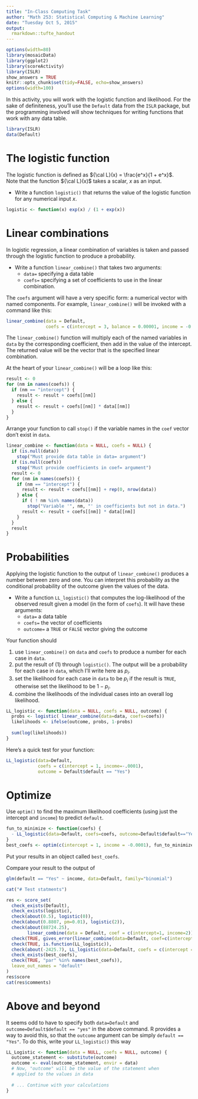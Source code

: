 ```yaml
---
title: "In-Class Computing Task"
author: "Math 253: Statistical Computing & Machine Learning"
date: "Tuesday Oct 5, 2015"
output: 
  rmarkdown::tufte_handout
---
```


```r
options(width=80)
library(mosaicData)
library(ggplot2)
library(scoreActivity)
library(ISLR)
show_answers = TRUE
knitr::opts_chunk$set(tidy=FALSE, echo=show_answers)
options(width=100)
```

In this activity, you will work with the logistic function and likelihood. For the sake of definiteness, you'll use the `Default` data from the `ISLR` package, but the programming involved will show techniques for writing functions that work with any data table.

```r
library(ISLR)
data(Default)
```

# The logistic function

The logistic function is defined as ${\cal L}(x) = \frac{e^x}{1 + e^x}$.    
Note that the function ${\cal L}(x)$ takes a scalar, $x$ as an input.

* Write a function `logistic()` that returns the value of the logistic function for any numerical input $x$.

```r
logistic <- function(x) exp(x) / (1 + exp(x))
```



# Linear combinations

In logistic regression, a linear combination of variables is taken and passed through the logistic function to produce a probability. 

* Write a function `linear_combine()` that takes two arguments:    
    - `data=` specifying a data table
    - `coefs=` specifying a set of coefficients to use in the linear combination.

The `coefs` argument will have a very specific form: a numerical vector with named components.  For example, `linear_combine()` will be invoked with a command like this:
```r
linear_combine(data = Default, 
               coefs = c(intercept = 3, balance = 0.00001, income = -0.0002))
```

The `linear_combine()` function will multiply each of the named variables in `data` by the corresponding coefficient, then add in the value of the intercept.  The returned value will be the vector that is the specified linear combination.

\enlargethispage{1in}
At the heart of your `linear_combine()` will be a loop like this:
```r
result <- 0
for (nm in names(coefs)) {
  if (nm == "intercept") {
    result <- result + coefs[[nm]]
  } else {
    result <- result + coefs[[nm]] * data[[nm]]
  }
}
```
    
Arrange your function to call `stop()` if the variable names in the `coef` vector don't exist in `data`.

```r
linear_combine <- function(data = NULL, coefs = NULL) {
  if (is.null(data)) 
    stop("Must provide data table in data= argument")
  if (is.null(coefs)) 
    stop("Must provide coefficients in coef= argument")
  result <- 0
  for (nm in names(coefs)) {
    if (nm == "intercept") {
      result <- result + coefs[[nm]] + rep(0, nrow(data))
    } else {
      if ( ! nm %in% names(data)) 
        stop("Variable '", nm, "' in coefficients but not in data.")
      result <- result + coefs[[nm]] * data[[nm]]
    }
  }
  result
}
```

# Probabilities

\enlargethispage{1in}

Applying the logistic function to the output of `linear_combine()` produces a number between zero and one.  You can interpret this probability as the conditional probability of the outcome given the values of the data. 

* Write a function `LL_logistic()` that computes the log-likelihood of the observed result given a model (in the form of `coefs`).  It will have these arguments:
    * `data=` a data table
    * `coefs=` the vector of coefficients
    * `outcome=` a `TRUE` or `FALSE` vector giving the outcome
    
Your function should 

1. use `linear_combine()` on `data` and `coefs` to produce a number for each case in `data`.
2. put the result of (1) through `logistic()`.  The output will be a probability for each case in `data`, which I'll write here as $p_i$.
3. set the likelihood for each case in `data` to be $p_i$ if the result is `TRUE`, otherwise set the likelihood to be $1 - p_i$.
4. combine the likelihoods of the individual cases into an overall log likelihood.

```r
LL_logistic <- function(data = NULL, coefs = NULL, outcome) {
  probs <- logistic( linear_combine(data=data, coefs=coefs))
  likelihoods <- ifelse(outcome, probs, 1-probs)
  
  sum(log(likelihoods))
}
```

Here's a quick test for your function:

```r
LL_logistic(data=Default, 
            coefs = c(intercept = 1, income=-.0001), 
            outcome = Default$default == "Yes")
```

# Optimize

Use `optim()` to find the maximum likelihood coefficients (using just the intercept and `income`) to predict `default`. 

```r
fun_to_minimize <- function(coefs) {
  - LL_logistic(data=Default, coefs=coefs, outcome=Default$default=="Yes")
}
best_coefs <- optim(c(intercept = 1, income = -0.0001), fun_to_minimize) 
```

Put your results in an object called `best_coefs`.

Compare your result to the output of 
```r
glm(default == "Yes" ~ income, data=Default, family="binomial")
```

```r
cat("# Test statments")
```

```r
res <- score_set(
  check_exists(Default),
  check_exists(logistic),
  check(about(0.5), logistic(0)),
  check(about(0.8807, pm=0.01), logistic(2)),
  check(about(88724.25), 
        linear_combine(data = Default, coef = c(intercept=1, income=2))[1]),
  check(TRUE, gives_error(linear_combine(data=Default, coef=c(intercept=1, whoopee = 2)))),
  check(TRUE, is.function(LL_logistic)),
  check(about(-2425.7), LL_logistic(data=Default, coefs = c(intercept = 1, income=-.0001), outcome = Default$default == "Yes")),
  check_exists(best_coefs),
  check(TRUE, "par" %in% names(best_coefs)),
  leave_out_names = "default"
)
res$score
cat(res$comments)
```


\newpage

# Above and beyond

It seems odd to have to specify both `data=Default` and `outcome=Default$default == "yes"` in the above command.  R provides a way to avoid this, so that the `outcome` argument can be simply `default == "Yes"`.  To do this, write your `LL_logistic()` this way

```r
LL_Logistic <- function(data = NULL, coefs = NULL, outcome) {
  outcome_statement <- substitute(outcome)
  outcome <- eval(outcome_statement, envir = data)
  # Now, "outcome" will be the value of the statement when 
  # applied to the values in data
  
  # ... Continue with your calculations
}
```

